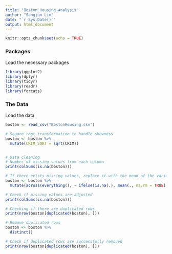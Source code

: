 ```yaml
---
title: "Boston_Housing_Analysis"
author: "Sangjun Lim"
date: "`r Sys.Date()`"
output: html_document
---
```


```r
knitr::opts_chunk$set(echo = TRUE)
```

### Packages
Load the necessary packages
```r
library(ggplot2)
library(dplyr)
library(tidyr)
library(readr)
library(forcats)
```

### The Data
Load the data   
```r
boston <- read_csv("BostonHousing.csv")
```


```r
# Square root transformation to handle skewness
boston <- boston %>%
  mutate(CRIM_SQRT = sqrt(CRIM))


# Data cleaning
# Number of missing values from each column
print(colSums(is.na(boston)))

# If there exists missing values, replace it with the mean of the variable
boston <- boston %>%
  mutate(across(everything(), ~ ifelse(is.na(.), mean(., na.rm = TRUE), .)))

# Check if missing values are adjusted
print(colSums(is.na(boston)))

# Checking if there are duplicated rows
print(nrow(boston[duplicated(boston), ]))

# Remove duplicated rows
boston <- boston %>% 
  distinct()

# Check if duplicated rows are successfully removed
print(nrow(boston[duplicated(boston), ]))
```

